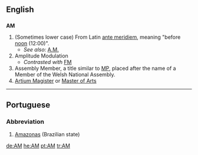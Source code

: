 {{see|am|Am|a.m.}}
==English==
==={{initialism}}===
'''AM'''

#(Sometimes lower case) From Latin [[ante meridiem]], meaning "before [[noon]] (12:00)".
#*''See also:'' [[A.M.]]
#Amplitude Modulation
#*''Contrasted with'' [[FM]]
# Assembly Member, a title similar to [[MP]], placed after the name of a Member of the Welsh National Assembly.
# [[Artium Magister]] or [[Master of Arts]]

----

==Portuguese==
===Abbreviation===
#[[Amazonas]] (Brazilian state)

[[de:AM]]
[[he:AM]]
[[pt:AM]]
[[tr:AM]]